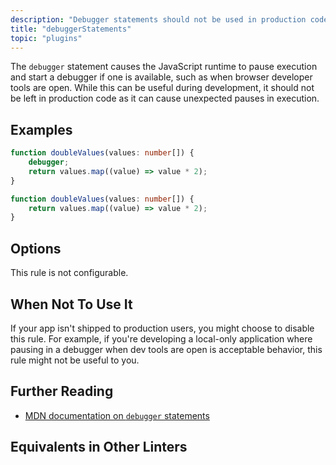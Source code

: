 ```yaml
---
description: "Debugger statements should not be used in production code."
title: "debuggerStatements"
topic: "plugins"
---
```



<RuleSummary plugin="ts" rule="debuggerStatements" />

The `debugger` statement causes the JavaScript runtime to pause execution and start a debugger if one is available, such as when browser developer tools are open.
While this can be useful during development, it should not be left in production code as it can cause unexpected pauses in execution.

## Examples

<Tabs>
<TabItem label="❌ Incorrect">

```ts
function doubleValues(values: number[]) {
	debugger;
	return values.map((value) => value * 2);
}
```

</TabItem>
<TabItem label="✅ Correct">

```ts
function doubleValues(values: number[]) {
	return values.map((value) => value * 2);
}
```

</TabItem>
</Tabs>

## Options

This rule is not configurable.

## When Not To Use It

If your app isn't shipped to production users, you might choose to disable this rule.
For example, if you're developing a local-only application where pausing in a debugger when dev tools are open is acceptable behavior, this rule might not be useful to you.

## Further Reading

- [MDN documentation on `debugger` statements](https://developer.mozilla.org/en-US/docs/Web/JavaScript/Reference/Statements/debugger)

## Equivalents in Other Linters

<RuleEquivalents pluginId="ts" ruleId="debuggerStatements" />
